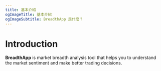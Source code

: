 ```yaml
---
title: 基本介紹
ogImageTitle: 基本介紹
ogImageSubtitle: BreadthApp 是什麼？
---
```



# Introduction

**BreadthApp** is market breadth analysis tool that helps you to understand the market sentiment and make better trading decisions.
